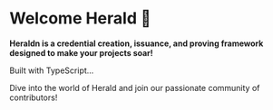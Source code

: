 
# Welcome Herald 📣

**Heraldn is a credential creation, issuance, and proving framework designed to make your projects soar!**

Built with TypeScript...

Dive into the world of Herald and join our passionate community of contributors! 


